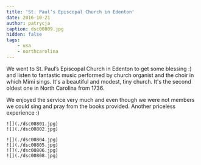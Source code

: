 ```yaml
---
title: 'St. Paul’s Episcopal Church in Edenton'
date: 2016-10-21
author: patrycja
caption: dsc00809.jpg
hidden: false
tags: 
    - usa
    - northcarolina
---
```


We went to St. Paul’s Episcopal Church in Edenton to get some blessing :) and listen to fantastic music performed by church organist and the choir in which Mimi sings. It's a beautiful and modest, tiny church. It's the second oldest one in North Carolina from 1736.

We enjoyed the service very much and even though we were not members we could sing and pray from the books provided. Another priceless experience :)

```grid|2
![](./dsc00801.jpg)
![](./dsc00802.jpg)
```
```grid|4
![](./dsc00804.jpg)
![](./dsc00805.jpg)
![](./dsc00806.jpg)
![](./dsc00808.jpg)
```
